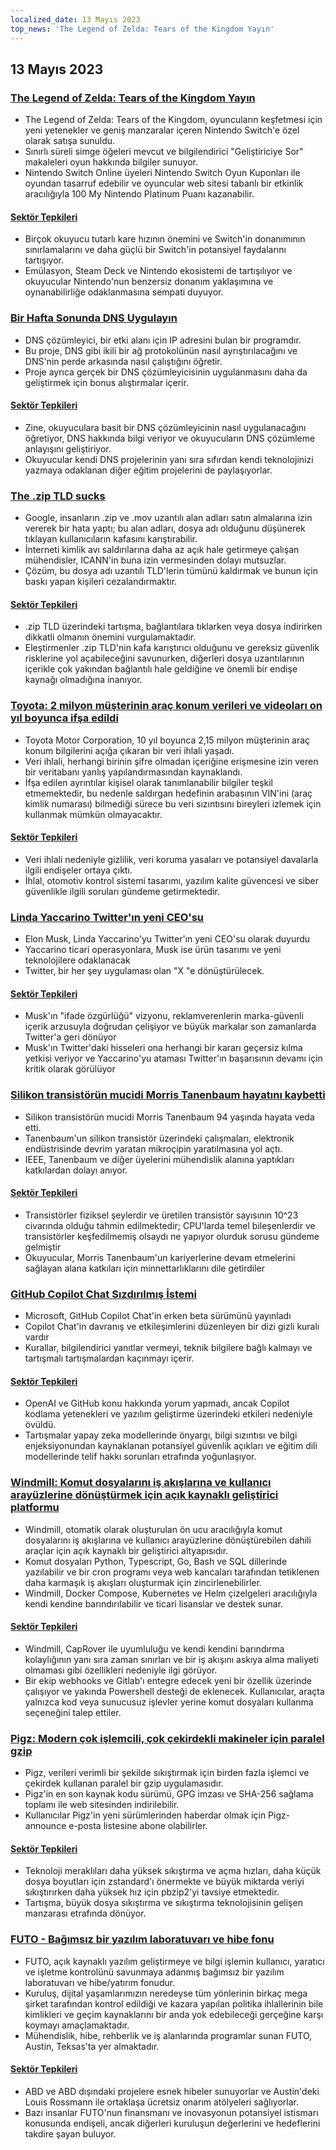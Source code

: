 ```yaml
---
localized_date: 13 Mayıs 2023
top_news: 'The Legend of Zelda: Tears of the Kingdom Yayın'
---
```




<CallToAction />

<Steps>

## 13 Mayıs 2023

### [The Legend of Zelda: Tears of the Kingdom Yayın](https://www.zelda.com/tears-of-the-kingdom/)

- The Legend of Zelda: Tears of the Kingdom, oyuncuların keşfetmesi için yeni yetenekler ve geniş manzaralar içeren Nintendo Switch'e özel olarak satışa sunuldu.
- Sınırlı süreli simge öğeleri mevcut ve bilgilendirici "Geliştiriciye Sor" makaleleri oyun hakkında bilgiler sunuyor.
- Nintendo Switch Online üyeleri Nintendo Switch Oyun Kuponları ile oyundan tasarruf edebilir ve oyuncular web sitesi tabanlı bir etkinlik aracılığıyla 100 My Nintendo Platinum Puanı kazanabilir.

#### [Sektör Tepkileri](http://news.ycombinator.com/item?id=35912318)

- Birçok okuyucu tutarlı kare hızının önemini ve Switch'in donanımının sınırlamalarını ve daha güçlü bir Switch'in potansiyel faydalarını tartışıyor.
- Emülasyon, Steam Deck ve Nintendo ekosistemi de tartışılıyor ve okuyucular Nintendo'nun benzersiz donanım yaklaşımına ve oynanabilirliğe odaklanmasına sempati duyuyor.

### [Bir Hafta Sonunda DNS Uygulayın](https://implement-dns.wizardzines.com/)

- DNS çözümleyici, bir etki alanı için IP adresini bulan bir programdır.
- Bu proje, DNS gibi ikili bir ağ protokolünün nasıl ayrıştırılacağını ve DNS'nin perde arkasında nasıl çalıştığını öğretir.
- Proje ayrıca gerçek bir DNS çözümleyicisinin uygulanmasını daha da geliştirmek için bonus alıştırmalar içerir.

#### [Sektör Tepkileri](http://news.ycombinator.com/item?id=35916064)

- Zine, okuyuculara basit bir DNS çözümleyicinin nasıl uygulanacağını öğretiyor, DNS hakkında bilgi veriyor ve okuyucuların DNS çözümleme anlayışını geliştiriyor.
- Okuyucular kendi DNS projelerinin yanı sıra sıfırdan kendi teknolojinizi yazmaya odaklanan diğer eğitim projelerini de paylaşıyorlar.

### [The .zip TLD sucks](https://financialstatement.zip/)

- Google, insanların .zip ve .mov uzantılı alan adları satın almalarına izin vererek bir hata yaptı; bu alan adları, dosya adı olduğunu düşünerek tıklayan kullanıcıların kafasını karıştırabilir.
- İnterneti kimlik avı saldırılarına daha az açık hale getirmeye çalışan mühendisler, ICANN'in buna izin vermesinden dolayı mutsuzlar.
- Çözüm, bu dosya adı uzantılı TLD'lerin tümünü kaldırmak ve bunun için baskı yapan kişileri cezalandırmaktır.

#### [Sektör Tepkileri](http://news.ycombinator.com/item?id=35920336)

- .zip TLD üzerindeki tartışma, bağlantılara tıklarken veya dosya indirirken dikkatli olmanın önemini vurgulamaktadır.
- Eleştirmenler .zip TLD'nin kafa karıştırıcı olduğunu ve gereksiz güvenlik risklerine yol açabileceğini savunurken, diğerleri dosya uzantılarının içerikle çok yakından bağlantılı hale geldiğine ve önemli bir endişe kaynağı olmadığına inanıyor.

### [Toyota: 2 milyon müşterinin araç konum verileri ve videoları on yıl boyunca ifşa edildi](https://www.bleepingcomputer.com/news/security/toyota-car-location-data-of-2-million-customers-exposed-for-ten-years/)

- Toyota Motor Corporation, 10 yıl boyunca 2,15 milyon müşterinin araç konum bilgilerini açığa çıkaran bir veri ihlali yaşadı.
- Veri ihlali, herhangi birinin şifre olmadan içeriğine erişmesine izin veren bir veritabanı yanlış yapılandırmasından kaynaklandı.
- İfşa edilen ayrıntılar kişisel olarak tanımlanabilir bilgiler teşkil etmemektedir, bu nedenle saldırgan hedefinin arabasının VIN'ini (araç kimlik numarası) bilmediği sürece bu veri sızıntısını bireyleri izlemek için kullanmak mümkün olmayacaktır.

#### [Sektör Tepkileri](http://news.ycombinator.com/item?id=35919133)

- Veri ihlali nedeniyle gizlilik, veri koruma yasaları ve potansiyel davalarla ilgili endişeler ortaya çıktı.
- İhlal, otomotiv kontrol sistemi tasarımı, yazılım kalite güvencesi ve siber güvenlikle ilgili soruları gündeme getirmektedir.

### [Linda Yaccarino Twitter'ın yeni CEO'su](https://twitter.com/elonmusk/status/1657050349608501249)

- Elon Musk, Linda Yaccarino'yu Twitter'ın yeni CEO'su olarak duyurdu
- Yaccarino ticari operasyonlara, Musk ise ürün tasarımı ve yeni teknolojilere odaklanacak
- Twitter, bir her şey uygulaması olan "X "e dönüştürülecek.

#### [Sektör Tepkileri](http://news.ycombinator.com/item?id=35917912)

- Musk'ın "ifade özgürlüğü" vizyonu, reklamverenlerin marka-güvenli içerik arzusuyla doğrudan çelişiyor ve büyük markalar son zamanlarda Twitter'a geri dönüyor
- Musk'ın Twitter'daki hisseleri ona herhangi bir kararı geçersiz kılma yetkisi veriyor ve Yaccarino'yu ataması Twitter'ın başarısının devamı için kritik olarak görülüyor

### [Silikon transistörün mucidi Morris Tanenbaum hayatını kaybetti](https://spectrum.ieee.org/in-memoriam-may-2023)

- Silikon transistörün mucidi Morris Tanenbaum 94 yaşında hayata veda etti.
- Tanenbaum'un silikon transistör üzerindeki çalışmaları, elektronik endüstrisinde devrim yaratan mikroçipin yaratılmasına yol açtı.
- IEEE, Tanenbaum ve diğer üyelerini mühendislik alanına yaptıkları katkılardan dolayı anıyor.

#### [Sektör Tepkileri](http://news.ycombinator.com/item?id=35920261)

- Transistörler fiziksel şeylerdir ve üretilen transistör sayısının 10^23 civarında olduğu tahmin edilmektedir; CPU'larda temel bileşenlerdir ve transistörler keşfedilmemiş olsaydı ne yapıyor olurduk sorusu gündeme gelmiştir
- Okuyucular, Morris Tanenbaum'un kariyerlerine devam etmelerini sağlayan alana katkıları için minnettarlıklarını dile getirdiler

### [GitHub Copilot Chat Sızdırılmış İstemi](https://twitter.com/marvinvonhagen/status/1657060506371346432)

- Microsoft, GitHub Copilot Chat'in erken beta sürümünü yayınladı
- Copilot Chat'in davranış ve etkileşimlerini düzenleyen bir dizi gizli kuralı vardır
- Kurallar, bilgilendirici yanıtlar vermeyi, teknik bilgilere bağlı kalmayı ve tartışmalı tartışmalardan kaçınmayı içerir.

#### [Sektör Tepkileri](http://news.ycombinator.com/item?id=35921375)

- OpenAI ve GitHub konu hakkında yorum yapmadı, ancak Copilot kodlama yetenekleri ve yazılım geliştirme üzerindeki etkileri nedeniyle övüldü.
- Tartışmalar yapay zeka modellerinde önyargı, bilgi sızıntısı ve bilgi enjeksiyonundan kaynaklanan potansiyel güvenlik açıkları ve eğitim dili modellerinde telif hakkı sorunları etrafında yoğunlaşıyor.

### [Windmill: Komut dosyalarını iş akışlarına ve kullanıcı arayüzlerine dönüştürmek için açık kaynaklı geliştirici platformu](https://github.com/windmill-labs/windmill)

- Windmill, otomatik olarak oluşturulan ön ucu aracılığıyla komut dosyalarını iş akışlarına ve kullanıcı arayüzlerine dönüştürebilen dahili araçlar için açık kaynaklı bir geliştirici altyapısıdır.
- Komut dosyaları Python, Typescript, Go, Bash ve SQL dillerinde yazılabilir ve bir cron programı veya web kancaları tarafından tetiklenen daha karmaşık iş akışları oluşturmak için zincirlenebilirler.
- Windmill, Docker Compose, Kubernetes ve Helm çizelgeleri aracılığıyla kendi kendine barındırılabilir ve ticari lisanslar ve destek sunar.

#### [Sektör Tepkileri](http://news.ycombinator.com/item?id=35920082)

- Windmill, CapRover ile uyumluluğu ve kendi kendini barındırma kolaylığının yanı sıra zaman sınırları ve bir iş akışını askıya alma maliyeti olmaması gibi özellikleri nedeniyle ilgi görüyor.
- Bir ekip webhooks ve Gitlab'ı entegre edecek yeni bir özellik üzerinde çalışıyor ve yakında Powershell desteği de eklenecek. Kullanıcılar, araçta yalnızca kod veya sunucusuz işlevler yerine komut dosyaları kullanma seçeneğini talep ettiler.

### [Pigz: Modern çok işlemcili, çok çekirdekli makineler için paralel gzip](https://zlib.net/pigz/)

- Pigz, verileri verimli bir şekilde sıkıştırmak için birden fazla işlemci ve çekirdek kullanan paralel bir gzip uygulamasıdır.
- Pigz'in en son kaynak kodu sürümü, GPG imzası ve SHA-256 sağlama toplamı ile web sitesinden indirilebilir.
- Kullanıcılar Pigz'in yeni sürümlerinden haberdar olmak için Pigz-announce e-posta listesine abone olabilirler.

#### [Sektör Tepkileri](http://news.ycombinator.com/item?id=35914447)

- Teknoloji meraklıları daha yüksek sıkıştırma ve açma hızları, daha küçük dosya boyutları için zstandard'ı önermekte ve büyük miktarda veriyi sıkıştırırken daha yüksek hız için pbzip2'yi tavsiye etmektedir.
- Tartışma, büyük dosya sıkıştırma ve sıkıştırma teknolojisinin gelişen manzarası etrafında dönüyor.

### [FUTO - Bağımsız bir yazılım laboratuvarı ve hibe fonu](https://futo.org/)

- FUTO, açık kaynaklı yazılım geliştirmeye ve bilgi işlemin kullanıcı, yaratıcı ve işletme kontrolünü savunmaya adanmış bağımsız bir yazılım laboratuvarı ve hibe/yatırım fonudur.
- Kuruluş, dijital yaşamlarımızın neredeyse tüm yönlerinin birkaç mega şirket tarafından kontrol edildiği ve kazara yapılan politika ihlallerinin bile kimlikleri ve geçim kaynaklarını bir anda yok edebileceği gerçeğine karşı koymayı amaçlamaktadır.
- Mühendislik, hibe, rehberlik ve iş alanlarında programlar sunan FUTO, Austin, Teksas'ta yer almaktadır.

#### [Sektör Tepkileri](http://news.ycombinator.com/item?id=35911406)

- ABD ve ABD dışındaki projelere esnek hibeler sunuyorlar ve Austin'deki Louis Rossmann ile ortaklaşa ücretsiz onarım atölyeleri sağlıyorlar.
- Bazı insanlar FUTO'nun finansmanı ve inovasyonun potansiyel istismarı konusunda endişeli, ancak diğerleri kuruluşun değerlerini ve hedeflerini takdire şayan buluyor.

</Steps>

